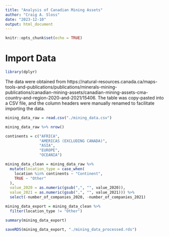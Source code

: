 ```yaml
---
title: "Analysis of Canadian Mining Assets"
author: "Craig A. Sloss"
date: "2023-12-10"
output: html_document
---
```


```r
knitr::opts_chunk$set(echo = TRUE)
```

# Import Data


```r
library(dplyr)
```

The data were obtained from https://natural-resources.canada.ca/maps-tools-and-publications/publications/minerals-mining-publications/canadian-mining-assets/canadian-mining-assets-cma-country-and-region-2020-and-2021/15406. The table was copy-pasted into a CSV file, and the column headers were manually renamed to facilitate importing the data.

```r
mining_data_raw = read.csv("./mining_data.csv")
```

```r
mining_data_raw %>% nrow()
```

```r
continents = c("AFRICA",
               "AMERICAS (EXCLUDING CANADA)",
               "ASIA",
               "EUROPE",
               "OCEANIA")
```

```r
mining_data_clean = mining_data_raw %>%
  mutate(location_type = case_when(
    location %in% continents ~ "Continent",
    TRUE ~ "Other"
  ),
  value_2020 = as.numeric(gsub(",", "", value_2020)),
  value_2021 = as.numeric(gsub(",", "", value_2021))) %>%
  select(-number_of_companies_2020, -number_of_companies_2021)
```

```r
mining_data_export = mining_data_clean %>%
  filter(location_type != "Other")
```

```r
summary(mining_data_export)
```

```r
saveRDS(mining_data_export, "./mining_data_processed.rds")
```


